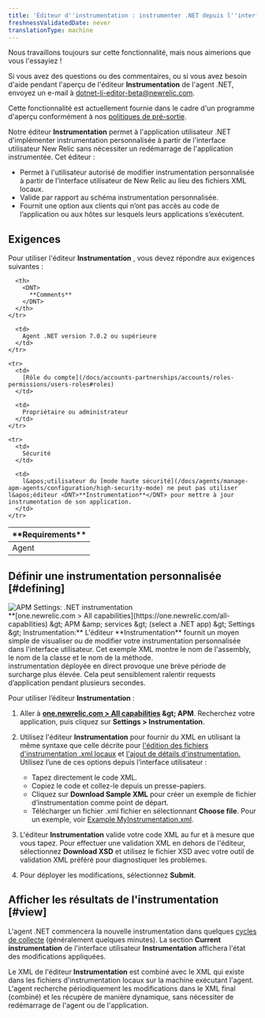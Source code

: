 ```yaml
---
title: 'Éditeur d''instrumentation : instrumenter .NET depuis l''interface utilisateur'
freshnessValidatedDate: never
translationType: machine
---
```


<Callout title="Aperçu">
  Nous travaillons toujours sur cette fonctionnalité, mais nous aimerions que vous l&apos;essayiez !

  Si vous avez des questions ou des commentaires, ou si vous avez besoin d&apos;aide pendant l&apos;aperçu de l&apos;éditeur <DNT>**Instrumentation**</DNT> de l&apos;agent .NET, envoyez un e-mail à [dotnet-li-editor-beta@newrelic.com](mailto:dotnet-li-editor-beta@newrelic.com).

  Cette fonctionnalité est actuellement fournie dans le cadre d&apos;un programme d&apos;aperçu conformément à nos [politiques de pré-sortie](/docs/licenses/license-information/referenced-policies/new-relic-pre-release-policy).
</Callout>

Notre éditeur <DNT>**Instrumentation**</DNT> permet à l&apos;application utilisateur .NET d&apos;implémenter instrumentation personnalisée à partir de l&apos;interface utilisateur New Relic sans nécessiter un redémarrage de l&apos;application instrumentée. Cet éditeur :

* Permet à l&apos;utilisateur autorisé de modifier instrumentation personnalisée à partir de l&apos;interface utilisateur de New Relic au lieu des fichiers XML locaux.
* Valide par rapport au schéma instrumentation personnalisée.
* Fournit une option aux clients qui n’ont pas accès au code de l’application ou aux hôtes sur lesquels leurs applications s’exécutent.

## Exigences

Pour utiliser l&apos;éditeur <DNT>**Instrumentation**</DNT> , vous devez répondre aux exigences suivantes :

<table>
  <thead>
    <tr>
      <th width={200}>
        <DNT>
          **Requirements**
        </DNT>
      </th>

      <th>
        <DNT>
          **Comments**
        </DNT>
      </th>
    </tr>
  </thead>

  <tbody>
    <tr>
      <td>
        Agent
      </td>

      <td>
        Agent .NET version 7.0.2 ou supérieure
      </td>
    </tr>

    <tr>
      <td>
        [Rôle du compte](/docs/accounts-partnerships/accounts/roles-permissions/users-roles#roles)
      </td>

      <td>
        Propriétaire ou administrateur
      </td>
    </tr>

    <tr>
      <td>
        Sécurité
      </td>

      <td>
        l&apos;utilisateur du [mode haute sécurité](/docs/agents/manage-apm-agents/configuration/high-security-mode) ne peut pas utiliser l&apos;éditeur <DNT>**Instrumentation**</DNT> pour mettre à jour instrumentation de son application.
      </td>
    </tr>
  </tbody>
</table>

## Définir une instrumentation personnalisée [#defining]

<img title="APM Settings: .NET instrumentation" alt="APM Settings: .NET instrumentation" src="/images/apm_screenshot-full_dotnet-instrumentation-editor.webp" />

<figcaption>
  <DNT>**[one.newrelic.com &gt; All capabilities](https://one.newrelic.com/all-capabilities) &amp;gt; APM &amp;amp; services &amp;gt; (select a .NET app) &amp;gt; Settings &amp;gt; Instrumentation:**</DNT> L&apos;éditeur <DNT>**Instrumentation**</DNT> fournit un moyen simple de visualiser ou de modifier votre instrumentation personnalisée dans l&apos;interface utilisateur. Cet exemple XML montre le nom de l&apos;assembly, le nom de la classe et le nom de la méthode.
</figcaption>

<Callout variant="important">
  instrumentation déployée en direct provoque une brève période de surcharge plus élevée. Cela peut sensiblement ralentir requests d’application pendant plusieurs secondes.
</Callout>

Pour utiliser l’éditeur <DNT>**Instrumentation**</DNT> :

1. Aller à <DNT>**[one.newrelic.com &gt; All capabilities](https://one.newrelic.com/all-capabilities) &amp;gt; APM**</DNT>. Recherchez votre application, puis cliquez sur <DNT>**Settings &gt; Instrumentation**</DNT>.

2. Utilisez l&apos;éditeur <DNT>**Instrumentation**</DNT> pour fournir du XML en utilisant la même syntaxe que celle décrite pour [l&apos;édition des fichiers d&apos;instrumentation .xml locaux](/docs/agents/net-agent/custom-instrumentation/create-transactions-xml-net) et [l&apos;ajout de détails d&apos;instrumentation.](/docs/agents/net-agent/custom-instrumentation/add-detail-transactions-xml-net) Utilisez l’une de ces options depuis l’interface utilisateur :

   * Tapez directement le code XML.
   * Copiez le code et collez-le depuis un presse-papiers.
   * Cliquez sur <DNT>**Download Sample XML**</DNT> pour créer un exemple de fichier d’instrumentation comme point de départ.
   * Télécharger un fichier .xml fichier en sélectionnant <DNT>**Choose file**</DNT>. Pour un exemple, voir [Example MyInstrumentation.xml](/docs/agents/net-agent/custom-instrumentation/add-detail-transactions-xml-net#sample).

3. L&apos;éditeur <DNT>**Instrumentation**</DNT> valide votre code XML au fur et à mesure que vous tapez. Pour effectuer une validation XML en dehors de l&apos;éditeur, sélectionnez <DNT>**Download XSD**</DNT> et utilisez le fichier XSD avec votre outil de validation XML préféré pour diagnostiquer les problèmes.

4. Pour déployer les modifications, sélectionnez <DNT>**Submit**</DNT>.

## Afficher les résultats de l&apos;instrumentation [#view]

L&apos;agent .NET commencera la nouvelle instrumentation dans quelques [cycles de collecte](/docs/using-new-relic/welcome-new-relic/getting-started/glossary#harvest-cycle) (généralement quelques minutes). La section <DNT>**Current instrumentation**</DNT> de l&apos;interface utilisateur <DNT>**Instrumentation**</DNT> affichera l&apos;état des modifications appliquées.

Le XML de l&apos;éditeur <DNT>**Instrumentation**</DNT> est combiné avec le XML qui existe dans les fichiers d&apos;instrumentation locaux sur la machine exécutant l&apos;agent. L&apos;agent recherche périodiquement les modifications dans le XML final (combiné) et les récupère de manière dynamique, sans nécessiter de redémarrage de l&apos;agent ou de l&apos;application.